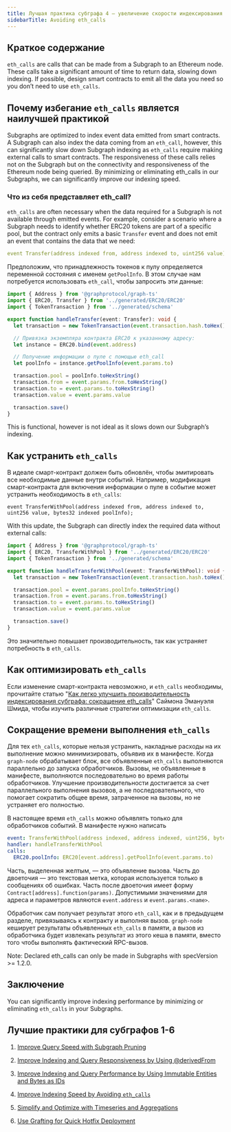 ```yaml
---
title: Лучшая практика субграфа 4 — увеличение скорости индексирования за счет избегания eth_calls
sidebarTitle: Avoiding eth_calls
---
```


## Краткое содержание

`eth_calls` are calls that can be made from a Subgraph to an Ethereum node. These calls take a significant amount of time to return data, slowing down indexing. If possible, design smart contracts to emit all the data you need so you don’t need to use `eth_calls`.

## Почему избегание `eth_calls` является наилучшей практикой

Subgraphs are optimized to index event data emitted from smart contracts. A Subgraph can also index the data coming from an `eth_call`, however, this can significantly slow down Subgraph indexing as `eth_calls` require making external calls to smart contracts. The responsiveness of these calls relies not on the Subgraph but on the connectivity and responsiveness of the Ethereum node being queried. By minimizing or eliminating eth_calls in our Subgraphs, we can significantly improve our indexing speed.

### Что из себя представляет eth_call?

`eth_calls` are often necessary when the data required for a Subgraph is not available through emitted events. For example, consider a scenario where a Subgraph needs to identify whether ERC20 tokens are part of a specific pool, but the contract only emits a basic `Transfer` event and does not emit an event that contains the data that we need:

```yaml
event Transfer(address indexed from, address indexed to, uint256 value);
```

Предположим, что принадлежность токенов к пулу определяется переменной состояния с именем `getPoolInfo`. В этом случае нам потребуется использовать `eth_call`, чтобы запросить эти данные:

```typescript
import { Address } from '@graphprotocol/graph-ts'
import { ERC20, Transfer } from '../generated/ERC20/ERC20'
import { TokenTransaction } from '../generated/schema'

export function handleTransfer(event: Transfer): void {
  let transaction = new TokenTransaction(event.transaction.hash.toHex())

  // Привязка экземпляра контракта ERC20 к указанному адресу:
  let instance = ERC20.bind(event.address)

  // Получение информации о пуле с помощью eth_call
  let poolInfo = instance.getPoolInfo(event.params.to)

  transaction.pool = poolInfo.toHexString()
  transaction.from = event.params.from.toHexString()
  transaction.to = event.params.to.toHexString()
  transaction.value = event.params.value

  transaction.save()
}
```

This is functional, however is not ideal as it slows down our Subgraph’s indexing.

## Как устранить `eth_calls`

В идеале смарт-контракт должен быть обновлён, чтобы эмитировать все необходимые данные внутри событий. Например, модификация смарт-контракта для включения информации о пуле в событие может устранить необходимость в `eth_calls`:

```
event TransferWithPool(address indexed from, address indexed to, uint256 value, bytes32 indexed poolInfo);
```

With this update, the Subgraph can directly index the required data without external calls:

```typescript
import { Address } from '@graphprotocol/graph-ts'
import { ERC20, TransferWithPool } from '../generated/ERC20/ERC20'
import { TokenTransaction } from '../generated/schema'

export function handleTransferWithPool(event: TransferWithPool): void {
  let transaction = new TokenTransaction(event.transaction.hash.toHex())

  transaction.pool = event.params.poolInfo.toHexString()
  transaction.from = event.params.from.toHexString()
  transaction.to = event.params.to.toHexString()
  transaction.value = event.params.value

  transaction.save()
}
```

Это значительно повышает производительность, так как устраняет потребность в `eth_calls`.

## Как оптимизировать `eth_calls`

Если изменение смарт-контракта невозможно, и `eth_calls` необходимы, прочитайте статью "[Как легко улучшить производительность индексирования субграфа: сокращение eth_calls](https://thegraph.com/blog/improve-subgraph-performance-reduce-eth-calls/)" Саймона Эмануэля Шмида, чтобы изучить различные стратегии оптимизации `eth_calls`.

## Сокращение времени выполнения `eth_calls`

Для тех `eth_calls`, которые нельзя устранить, накладные расходы на их выполнение можно минимизировать, объявив их в манифесте. Когда `graph-node` обрабатывает блок, все объявленные `eth_calls` выполняются параллельно до запуска обработчиков. Вызовы, не объявленные в манифесте, выполняются последовательно во время работы обработчиков. Улучшение производительности достигается за счет параллельного выполнения вызовов, а не последовательного, что помогает сократить общее время, затраченное на вызовы, но не устраняет его полностью.

В настоящее время `eth_calls` можно объявлять только для обработчиков событий. В манифесте нужно написать

```yaml
event: TransferWithPool(address indexed, address indexed, uint256, bytes32 indexed)
handler: handleTransferWithPool
calls:
  ERC20.poolInfo: ERC20[event.address].getPoolInfo(event.params.to)
```

Часть, выделенная желтым, — это объявление вызова. Часть до двоеточия — это текстовая метка, которая используется только в сообщениях об ошибках. Часть после двоеточия имеет форму `Contract[address].function(params)`. Допустимыми значениями для адреса и параметров являются `event.address` и `event.params.<name>`.

Обработчик сам получает результат этого `eth_call`, как и в предыдущем разделе, привязываясь к контракту и выполняя вызов. `graph-node` кеширует результаты объявленных `eth_calls` в памяти, а вызов из обработчика будет извлекать результат из этого кеша в памяти, вместо того чтобы выполнять фактический RPC-вызов.

Note: Declared eth_calls can only be made in Subgraphs with specVersion >= 1.2.0.

## Заключение

You can significantly improve indexing performance by minimizing or eliminating `eth_calls` in your Subgraphs.

## Лучшие практики для субграфов 1-6

1. [Improve Query Speed with Subgraph Pruning](/subgraphs/best-practices/pruning/)

2. [Improve Indexing and Query Responsiveness by Using @derivedFrom](/subgraphs/best-practices/derivedfrom/)

3. [Improve Indexing and Query Performance by Using Immutable Entities and Bytes as IDs](/subgraphs/best-practices/immutable-entities-bytes-as-ids/)

4. [Improve Indexing Speed by Avoiding `eth_calls`](/subgraphs/best-practices/avoid-eth-calls/)

5. [Simplify and Optimize with Timeseries and Aggregations](/subgraphs/best-practices/timeseries/)

6. [Use Grafting for Quick Hotfix Deployment](/subgraphs/best-practices/grafting-hotfix/)
